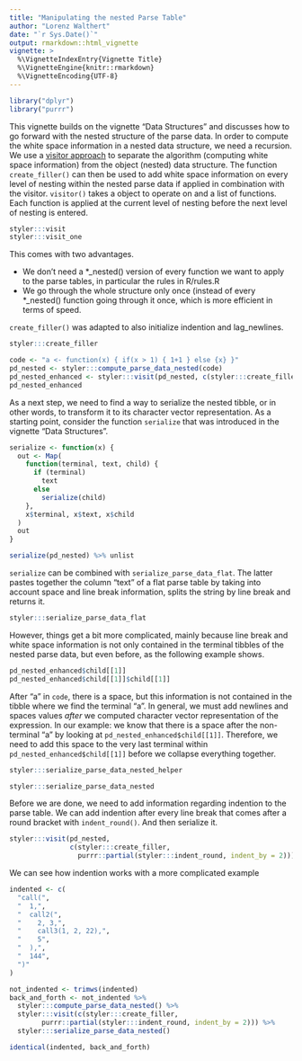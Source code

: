 ```yaml
---
title: "Manipulating the nested Parse Table"
author: "Lorenz Walthert"
date: "`r Sys.Date()`"
output: rmarkdown::html_vignette
vignette: >
  %\VignetteIndexEntry{Vignette Title}
  %\VignetteEngine{knitr::rmarkdown}
  %\VignetteEncoding{UTF-8}
---
```

```r
library("dplyr")
library("purrr")
```

This vignette builds on the vignette "Data Structures" and discusses how 
to go forward with the nested structure of the parse data.
In order to compute the white space information in a nested data structure, we
need a recursion. We use a 
[visitor approach](https://en.wikipedia.org/wiki/Visitor_pattern) to separate
the algorithm (computing white space information) from the object (nested) 
data structure.
The function `create_filler()` can then be used to add
white space information on every level of nesting within the nested parse data 
if applied in combination with the visitor. `visitor()` takes a object to 
operate on and a list of functions. Each function is applied at the current 
level of nesting before the next level of nesting is entered.
```r
styler:::visit
styler:::visit_one

```
This comes with two advantages. 

* We don't need a *_nested() version of every function we want to apply to the
  parse tables, in particular the rules in R/rules.R
* We go through the whole structure only once (instead of every *_nested() 
  function going through it once, which is more efficient in terms of speed.

`create_filler()` was adapted to also initialize indention and lag_newlines.
```r
styler:::create_filler
```

```r
code <- "a <- function(x) { if(x > 1) { 1+1 } else {x} }"
pd_nested <- styler:::compute_parse_data_nested(code)
pd_nested_enhanced <- styler:::visit(pd_nested, c(styler:::create_filler))
pd_nested_enhanced
```


As a next step, we need to find a way to serialize the nested tibble, or in 
other words, to transform it to its character vector representation. As a 
starting point, consider the function `serialize` that was introduced in the 
vignette "Data Structures". 

```r
serialize <- function(x) {
  out <- Map(
    function(terminal, text, child) {
      if (terminal)
        text
      else
        serialize(child)
    },
    x$terminal, x$text, x$child
  )
  out
}

serialize(pd_nested) %>% unlist
```

`serialize` can be combined with `serialize_parse_data_flat`. The latter
pastes together the column "text" of a flat parse table by taking into account
space and line break information, splits the string by line break and returns it.
```r
styler:::serialize_parse_data_flat
```


However, things get a bit more complicated, mainly because line break and white
space information is not only contained in the terminal tibbles of the nested
parse data, but even before, as the following example shows.
```r
pd_nested_enhanced$child[[1]]
pd_nested_enhanced$child[[1]]$child[[1]]
```
After "a" in `code`, there is a space, but this information is not contained in the
tibble where we find the terminal "a". In general, we must add newlines
and spaces values *after* we computed character vector representation of the 
expression. In our example: we know that there is a space after the non-terminal 
"a" by looking at `pd_nested_enhanced$child[[1]]`. Therefore, we need to add 
this space to the very last terminal within `pd_nested_enhanced$child[[1]]` before we 
collapse everything together.
```r
styler:::serialize_parse_data_nested_helper

styler:::serialize_parse_data_nested
```
Before we are done, we need to add information regarding indention to the parse
table. We can add indention after every line break that comes after a round 
bracket with `indent_round()`. And then serialize it. 
```r
styler:::visit(pd_nested, 
               c(styler:::create_filler, 
                 purrr::partial(styler:::indent_round, indent_by = 2)))
```

We can see how indention works with a more complicated example
```r
indented <- c(
  "call(", 
  "  1,", 
  "  call2(", 
  "    2, 3,", 
  "    call3(1, 2, 22),", 
  "    5", 
  "  ),", 
  "  144",
  ")"
)

not_indented <- trimws(indented)
back_and_forth <- not_indented %>%
  styler:::compute_parse_data_nested() %>%
  styler:::visit(c(styler:::create_filler, 
        purrr::partial(styler:::indent_round, indent_by = 2))) %>%
  styler:::serialize_parse_data_nested()

identical(indented, back_and_forth)
```

